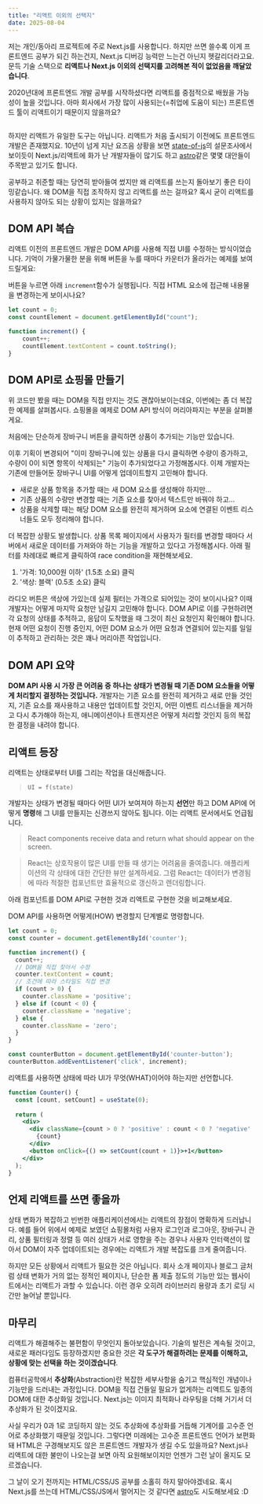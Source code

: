 ```yaml
---
title: "리액트 이외의 선택지"
date: 2025-08-04
---
```





저는 개인/동아리 프로젝트에 주로 Next.js를 사용합니다. 하지만 쓰면 쓸수록 이게 프론트엔드 공부가 되긴 하는건지, Next.js 디버깅 능력만 느는건 아닌지 헷갈리더라고요. 문득 기술 스택으로 **리액트나 Next.js 이외의 선택지를 고려해본 적이 없었음을 깨달았습니다**.

2020년대에 프론트엔드 개발 공부를 시작하셨다면 리액트를 중점적으로 배웠을 가능성이 높을 것입니다. 아마 회사에서 가장 많이 사용되는(=취업에 도움이 되는) 프론트엔드 툴이 리액트이기 때문이지 않을까요?

<Image src={stateOfJs} alt="" className="object-cover w-full h-[180px] object-left"/>

하지만 리액트가 유일한 도구는 아닙니다. 리액트가 처음 출시되기 이전에도 프론트엔드 개발은 존재했지요. 10년이 넘게 지난 요즈음 상황을 보면 [state-of-js](https://2024.stateofjs.com/en-US/libraries/front-end-frameworks/#front_end_frameworks_pain_points)의 설문조사에서 보이듯이 Next.js/리액트에 화가 난 개발자들이 많기도 하고 [astro](https://astro.build/)같은 몇몇 대안들이 주목받고 있기도 합니다.

공부하고 취준할 때는 당연히 받아들여 썼지만 왜 리액트를 쓰는지 돌아보기 좋은 타이밍같습니다. 왜 DOM을 직접 조작하지 않고 리액트를 쓰는 걸까요? 혹시 굳이 리액트를 사용하지 않아도 되는 상황이 있지는 않을까요?

## DOM API 복습

리액트 이전의 프론트엔드 개발은 DOM API를 사용해 직접 UI를 수정하는 방식이었습니다. 기억이 가물가물한 분을 위해 버튼을 누를 때마다 카운터가 올라가는 예제를 보여드릴게요:

<Example client:idle />

버튼을 누르면 아래 `increment`함수가 실행됩니다. 직접 HTML 요소에 접근해 내용물을 변경하는게 보이시나요?

```javascript
let count = 0;
const countElement = document.getElementById("count");

function increment() {
    count++;
    countElement.textContent = count.toString();
}
```

## DOM API로 쇼핑몰 만들기

위 코드만 봤을 때는 DOM을 직접 만지는 것도 괜찮아보이는데요, 이번에는 좀 더 복잡한 예제를 살펴봅시다. 쇼핑몰을 예제로 DOM API 방식이 머리아파지는 부분을 살펴볼게요.

처음에는 단순하게 장바구니 버튼을 클릭하면 상품이 추가되는 기능만 있습니다.

<SimpleCart client:idle lang="ko"/>

이후 기획이 변경되어 "이미 장바구니에 있는 상품을 다시 클릭하면 수량이 증가하고, 수량이 0이 되면 항목이 삭제되는" 기능이 추가되었다고 가정해봅시다. 이제 개발자는 기존에 만들어둔 장바구니 UI를 어떻게 업데이트할지 고민해야 합니다. 

- 새로운 상품 항목을 추가할 때는 새 DOM 요소를 생성해야 하지만... 
- 기존 상품의 수량만 변경할 때는 기존 요소를 찾아서 텍스트만 바꿔야 하고... 
- 상품을 삭제할 때는 해당 DOM 요소를 완전히 제거하며 요소에 연결된 이벤트 리스너들도 모두 정리해야 합니다.

<ComplexCart client:idle lang="ko"/>

더 복잡한 상황도 발생합니다. 상품 목록 페이지에서 사용자가 필터를 변경할 때마다 서버에서 새로운 데이터를 가져와야 하는 기능을 개발하고 있다고 가정해봅시다. 아래 필터를 차례대로 빠르게 클릭하여 race condition을 재현해보세요.

1. '가격: 10,000원 이하' (1.5초 소요) 클릭
2. '색상: 블랙' (0.5초 소요) 클릭

<RaceConditionCart client:idle lang="ko"/>

라디오 버튼은 색상에 가있는데 실제 필터는 가격으로 되어있는 것이 보이시나요? 이때 개발자는 어떻게 마지막 요청만 남길지 고민해야 합니다. DOM API로 이를 구현하려면 각 요청의 상태를 추적하고, 응답이 도착했을 때 그것이 최신 요청인지 확인해야 합니다. 현재 어떤 요청이 진행 중인지, 어떤 DOM 요소가 어떤 요청과 연결되어 있는지를 일일이 추적하고 관리하는 것은 꽤나 머리아픈 작업입니다.

## DOM API 요약

**DOM API 사용 시 가장 큰 어려움 중 하나는 상태가 변경될 때 기존 DOM 요소들을 어떻게 처리할지 결정하는 것입니다.** 개발자는 기존 요소를 완전히 제거하고 새로 만들 것인지, 기존 요소를 재사용하고 내용만 업데이트할 것인지, 어떤 이벤트 리스너들을 제거하고 다시 추가해야 하는지, 애니메이션이나 트랜지션은 어떻게 처리할 것인지 등의 복잡한 결정을 내려야 합니다.

## 리액트 등장

리액트는 상태로부터 UI를 그리는 작업을 대신해줍니다. 

> `UI = f(state)`

개발자는 상태가 변경될 때마다 어떤 UI가 보여져야 하는지 **선언**만 하고 DOM API에 어떻게 **명령**해 그 UI를 만들지는 신경쓰지 않아도 됩니다. 이는 리액트 문서에서도 언급됩니다.

> React components receive data and return what should appear on the screen. 

> React는 상호작용이 많은 UI를 만들 때 생기는 어려움을 줄여줍니다. 애플리케이션의 각 상태에 대한 간단한 뷰만 설계하세요. 그럼 React는 데이터가 변경됨에 따라 적절한 컴포넌트만 효율적으로 갱신하고 렌더링합니다.

아래 컴포넌트를 DOM API로 구현한 것과 리액트로 구현한 것을 비교해보세요.

<Compare client:idle lang="ko"/>

DOM API를 사용하면 어떻게(HOW) 변경할지 단계별로 명령합니다.

```javascript
let count = 0;
const counter = document.getElementById('counter');

function increment() {
  count++;
  // DOM을 직접 찾아서 수정
  counter.textContent = count;
  // 조건에 따라 스타일도 직접 변경
  if (count > 0) {
    counter.className = 'positive';
  } else if (count < 0) {
    counter.className = 'negative';
  } else {
    counter.className = 'zero';
  }
}

const counterButton = document.getElementById('counter-button');
counterButton.addEventListener('click', increment);
```

리액트를 사용하면 상태에 따라 UI가 무엇(WHAT)이어야 하는지만 선언합니다.

```jsx
function Counter() {
  const [count, setCount] = useState(0);
  
  return (
    <div>
      <div className={count > 0 ? 'positive' : count < 0 ? 'negative' : 'zero'}>
        {count}
      </div>
      <button onClick={() => setCount(count + 1)}>+1</button>
    </div>
  );
}
```

## 언제 리액트를 쓰면 좋을까

상태 변화가 복잡하고 빈번한 애플리케이션에서는 리액트의 장점이 명확하게 드러납니다. 예를 들어 위에서 예제로 보였던 쇼핑몰처럼 사용자 로그인과 로그아웃, 장바구니 관리, 상품 필터링과 정렬 등 여러 상태가 서로 영향을 주는 경우나 사용자 인터랙션이 많아서 DOM이 자주 업데이트되는 경우에는 리액트가 개발 복잡도를 크게 줄여줍니다. 

하지만 모든 상황에서 리액트가 필요한 것은 아닙니다. 회사 소개 페이지나 블로그 글처럼 상태 변화가 거의 없는 정적인 페이지나, 단순한 폼 제출 정도의 기능만 있는 웹사이트에서는 리액트가 과할 수 있습니다. 이런 경우 오히려 라이브러리 용량과 초기 로딩 시간만 늘어날 뿐입니다. 

## 마무리

리액트가 해결해주는 불편함이 무엇인지 돌아보았습니다. 기술의 발전은 계속될 것이고, 새로운 패러다임도 등장하겠지만 중요한 것은 **각 도구가 해결하려는 문제를 이해하고, 상황에 맞는 선택을 하는 것이겠습니다**.

컴퓨터공학에서 **추상화**(Abstraction)란 복잡한 세부사항을 숨기고 핵심적인 개념이나 기능만을 드러내는 과정입니다. DOM을 직접 건들일 필요가 없게하는 리액트도 일종의 DOM에 대한 추상화일 것입니다. Next.js는 이미지 최적화나 라우팅을 더해 거기서 더 추상화가 된 것이겠지요.

사실 우리가 0과 1로 코딩하지 않는 것도 추상화에 추상화를 거듭해 기계어를 고수준 언어로 추상화했기 때문일 것입니다. 그렇다면 미래에는 고수준 프론트엔드 언어가 보편화돼 HTML은 구경해보지도 않은 프론트엔드 개발자가 생길 수도 있을까요? Next.js나 리액트에 대한 불만이 나오는걸 보면 아직 요원해보이지만 언젠가 그런 날이 올지도 모르겠습니다.

그 날이 오기 전까지는 HTML/CSS/JS 공부를 소홀히 하지 말아야겠네요. 혹시 Next.js를 쓰는데 HTML/CSS/JS에서 멀어지는 것 같다면 [astro](https://astro.build/)도 시도해보세요 :D
